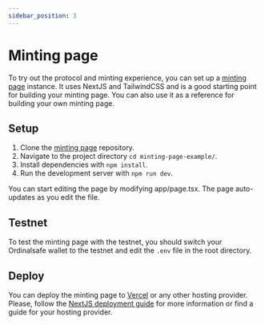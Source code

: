 ```yaml
---
sidebar_position: 3
---
```


# Minting page

To try out the protocol and minting experience, you can set up a [minting page](https://github.com/d3vx-com/minting-page-example) instance. It uses NextJS and TailwindCSS and is a good starting point for building your minting page. You can also use it as a reference for building your own minting page.

## Setup

1. Clone the [minting page](https://github.com/d3vx-com/minting-page-example) repository.
2. Navigate to the project directory `cd minting-page-example/`.
3. Install dependencies with `npm install`. 
4. Run the development server with `npm run dev`.

You can start editing the page by modifying app/page.tsx. The page auto-updates as you edit the file.

## Testnet

To test the minting page with the testnet, you should switch your Ordinalsafe wallet to the testnet and edit the `.env` file in the root directory.

## Deploy

You can deploy the minting page to [Vercel](https://vercel.com/) or any other hosting provider. Please, follow the [NextJS deployment guide](https://nextjs.org/docs/deployment) for more information or find a guide for your hosting provider.
